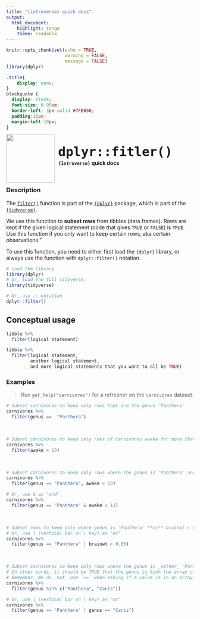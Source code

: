 ```yaml
---
title: "{introverse} quick docs"
output: 
  html_document:
    highlight: tango
    theme: readable
---
```



```r
knitr::opts_chunk$set(echo = TRUE, 
                      warning = FALSE, 
                      message = FALSE)
library(dplyr)
```

```css
.title{
    display: none;
}
blockquote {
  display: block;
  font-size: 0.95em;
  border-left: 3px solid #7FB036;
  padding:10px;
  margin-left:10px;
}
```

<div>
<br>
 <img src = "logo.png" style = "float:left;height:130px;margin-top:-20px;">
 <span style = "font-weight:bold;font-size:40px;"> 
  &nbsp;<code>dplyr::fitler()</code>
 </span>
 <br>
 <b>&nbsp;&nbsp;&nbsp;<code>{introverse}</code> quick docs</b>
</div>
<br>

### Description

The [`filter()`](https://dplyr.tidyverse.org/reference/filter.html) function is part of the [`{dplyr}`](https://dplyr.tidyverse.org/) package, which is part of the [`{tidyverse}`](https://www.tidyverse.org/).

We use this function to **subset rows** from tibbles (data frames). Rows are kept if the given logical statement (code that gives `TRUE` or `FALSE`) is `TRUE`. Use this function if you only want to keep certain rows, aka certain observations."


<!-- Add the following if the topic is a function that does NOT come with base R, and uncomment/fill in the subsequent multiline HTML comment: -->
To use this function, you need to either first load the `{dplyr}` library, or always use the function with `dplyr::filter()` notation.

```r
# Load the library
library(dplyr)
# Or, load the full tidyverse:
library(tidyverse)

# Or, use :: notation
dplyr::filter()
```


## Conceptual usage 

```r
tibble %>% 
  filter(logical statement)

tibble %>% 
  filter(logical statement,
         another logical statement,
         and more logical statements that you want to all be TRUE)

```

### Examples

> Run `get_help("carnivores")` for a refresher on the `carnivores` dataset.

```r
# Subset carnivores to keep only rows that are the genus 'Panthera' 
carnivores %>% 
  filter(genus ==  "Panthera")
```

<br>  <!-- Do not delete the <br>, and make sure to keep the previous and following lines blank. -->


```r
# Subset carnivores to keep only rows of carnivores awake for more than 13 hours
carnivores %>%
  filter(awake > 13)
```

<br> 


```r
# Subset carnivores to keep only rows where the genus is 'Panthera' and they are awake for _less than_ 13 hours
carnivores %>%
  filter(genus == "Panthera", awake < 13)

# Or, use & as "and"
carnivores %>%
  filter(genus == "Panthera" & awake < 13)
```

<br>

```r
# Subset rows to keep only where genus is 'Panthera' **or** brainwt < 0.05
# Or, use | (vertical bar on \ key) as "or"
carnivores %>%
  filter(genus == "Panthera" | brainwt < 0.05)
```

<br> 

```r
# Subset carnivores to keep only rows where the genus is _either_ 'Panthera' or 'Canis'
# In other words, it should be TRUE that the genus is %in% the array c("Panthera", "Canis"). 
# Remember: We do _not_ use `==` when asking if a value is in an array.
carnivores %>%
  filter(genus %in% c("Panthera", "Canis"))

# Or, use | (vertical bar on \ key) as "or"
carnivores %>%
  filter(genus == "Panthera" | genus == "Canis")
```


